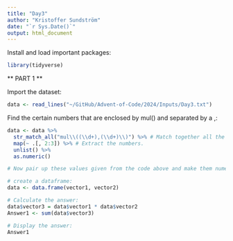 ```yaml
---
title: "Day3"
author: "Kristoffer Sundström"
date: "`r Sys.Date()`"
output: html_document
---
```


Install and load important packages:
```r
library(tidyverse)
```


** PART 1 **

Import the dataset:
```r
data <- read_lines("~/GitHub/Advent-of-Code/2024/Inputs/Day3.txt")
```

Find the certain numbers that are enclosed by mul() and separated by a ,:
```r
data <- data %>%
  str_match_all("mul\\((\\d+),(\\d+)\\)") %>% # Match together all the strings that matches the specified condition.
  map(~ .[, 2:3]) %>% # Extract the numbers.
  unlist() %>%
  as.numeric()

# Now pair up these values given from the code above and make them numeric:

# create a dataframe:
data <- data.frame(vector1, vector2)

# Calculate the answer:
data$vector3 = data$vector1 * data$vector2
Answer1 <- sum(data$vector3)

# Display the answer:
Answer1
```

